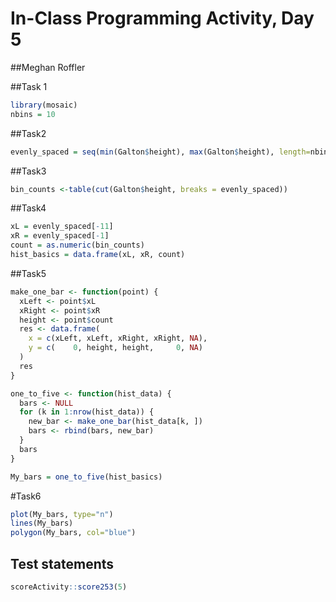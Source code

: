 # In-Class Programming Activity, Day 5

##Meghan Roffler

##Task 1
```r
library(mosaic)
nbins = 10
```

##Task2
```r
evenly_spaced = seq(min(Galton$height), max(Galton$height), length=nbins + 1)
```

##Task3
```r
bin_counts <-table(cut(Galton$height, breaks = evenly_spaced))
```

##Task4
```r
xL = evenly_spaced[-11]
xR = evenly_spaced[-1]
count = as.numeric(bin_counts)
hist_basics = data.frame(xL, xR, count)
```

##Task5
```r
make_one_bar <- function(point) {
  xLeft <- point$xL
  xRight <- point$xR
  height <- point$count
  res <- data.frame(
    x = c(xLeft, xLeft, xRight, xRight, NA), 
    y = c(    0, height, height,     0, NA)
  )
  res
}

one_to_five <- function(hist_data) {
  bars <- NULL
  for (k in 1:nrow(hist_data)) {
    new_bar <- make_one_bar(hist_data[k, ])
    bars <- rbind(bars, new_bar)
  }
  bars
}

My_bars = one_to_five(hist_basics)

```

#Task6
```r
plot(My_bars, type="n")
lines(My_bars)
polygon(My_bars, col="blue")
```





## Test statements

```r
scoreActivity::score253(5)
```